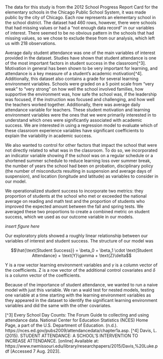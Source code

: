 The data for this study is from the 2012 School Progress Report Card for the elementary schools in the Chicago Public School System, it was made public by the city of Chicago. Each row represents an elementary school in the school district. The dataset had 460 rows, however, there were schools that had missing values or had a "not enough data record" in our variables of interest. There seemed to be no obvious pattern in the schools that had missing values, so we chose to exclude these from our analysis, which left us with 218 observations. 

Average daily student attendance was one of the main variables of interest provided in the dataset. Studies have shown that student attendance is one of the most important factors in student success in the classroom[^3]. Motivation in general has been shown to be very important for learning, and attendance is a key measure of a student's academic motivation[^4]. Additionally, this dataset also contains a grade for several learning environment variables. Schools were graded on a 5 point scale from "very weak" to "very strong" on how well the school involved families, how supportive the environment was, how safe the school was, if the leadership was focused, if the instruction was focused and challenging, and how well the teachers worked together. Additionally, there was average daily attendance variable for teachers. These student motivation and learning environment variables were the ones that we were primarily interested in to understand which ones were significantly associated with academic success. We are interested in using a regression model to evaluate which of these classroom experience variables have significant coefficients to explain the variability in academic success. 

We also wanted to control for other factors that impact the school that were not directly related to what was in the classroom. To do so, we incorporated an indicator variable showing if the school was on a regular schedule or a shortened summer schedule to reduce learning loss over summer break, the number of years the school had been on probation, disciplinary policy (the number of misconducts resulting in suspension and average days of suspension), and location (longitude and latitude) as variables to consider in our model.

We operationalized student success to incorporate two metrics: they proportion of students at the school who met or exceeded the national average on reading and math test and the proportion of students who improved the expected amount between the fall and spring tests. We averaged these two proportions to create a combined metric on student success, which we used as our outcome variable in our models.

*insert figure here*

Our exploratory plots showed a roughly linear relationship between our variables of interest and student success. The structure of our model was

$$\hat{\text{Student Success}} = \beta_0 + \beta_1 \cdot \text{Student Attendance} + \text{Y}\gamma + \text{Z}\delta$$

Y is a row vector learning environment variables and $\gamma$ is a column vector of the coefficients. Z is a row vector of the additional control covariates and $\delta$ is a column vector of the coefficients.

Because of the importance of student attendance, we wanted to run a naive model with just this variable. We ran a wald test for nested models, testing one variable at a time starting with the learning environment variables as they appeared in the dataset to identify the significant learning environment variables and did the same with the other covariates. 

[^3] Every School Day Counts: The Forum Guide to collecting and using attendance data. National Center for Education Statistics (NCES) Home Page, a part of the U.S. Department of Education. (n.d.). https://nces.ed.gov/pubs2009/attendancedata/chapter1a.asp.
[^4] Davis, L. (2015). STUDENT ATTENDANCE: A SCHOOL’S INTERVENTION TO INCREASE ATTENDANCE. [online] Available at: https://www.nwmissouri.edu/library/researchpapers/2015/Davis,%20Luke.pdf [Accessed 7 Aug. 2023].
